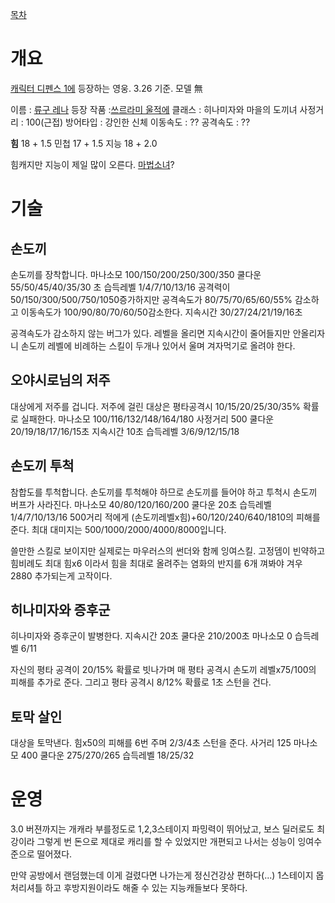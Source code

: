 [[목차]]
= 개요 =
[[캐릭터 디펜스 1]]에 등장하는 영웅. 3.26 기준. 모델 無

이름 : [[류구 레나]]
등장 작품 :[[쓰르라미 울적에]]
클래스 : 히나미자와 마을의 도끼녀
사정거리 : 100(근접)
방어타입 : 강인한 신체
이동속도 : ??
공격속도 : ??

'''힘''' 18 + 1.5
민첩 17 + 1.5
지능 18 + 2.0

힘캐지만 지능이 제일 많이 오른다. [[마법소녀]]?
= 기술 =
== 손도끼 ==
손도끼를 장착합니다.
마나소모 100/150/200/250/300/350
쿨다운 55/50/45/40/35/30 초
습득레벨 1/4/7/10/13/16
공격력이 50/150/300/500/750/1050증가하지만 공격속도가 80/75/70/65/60/55% 감소하고 이동속도가 100/90/80/70/60/50감소한다.
지속시간 30/27/24/21/19/16초

공격속도가 감소하지 않는 버그가 있다.
레벨을 올리면 지속시간이 줄어들지만 안올리자니 손도끼 레벨에 비례하는 스킬이 두개나 있어서 울며 겨자먹기로 올려야 한다.

== 오야시로님의 저주 ==
대상에게 저주를 겁니다. 
저주에 걸린 대상은 평타공격시 10/15/20/25/30/35% 확률로 실패한다.
마나소모 100/116/132/148/164/180
사정거리 500 쿨다운 20/19/18/17/16/15초 지속시간 10초
습득레벨 3/6/9/12/15/18

== 손도끼 투척 ==
참합도를 투척합니다.
손도끼를 투척해야 하므로 손도끼를 들어야 하고 투척시 손도끼 버프가 사라진다.
마나소모 40/80/120/160/200
쿨다운 20초
습득레벨 1/4/7/10/13/16
500거리 적에게 (손도끼레벨x힘)+60/120/240/640/1810의 피해를 준다.
최대 대미지는 500/1000/2000/4000/8000입니다.

쓸만한 스킬로 보이지만 실제로는 마우러스의 썬더와 함께 잉여스킬.
고정뎀이 빈약하고 힘비례도 최대 힘x6 이라서 힘을 최대로 올려주는 염화의 반지를 6개 껴봐야 겨우 2880 추가되는게 고작이다.

== 히나미자와 증후군 ==
히나미자와 증후군이 발병한다.
지속시간 20초 쿨다운 210/200초
마나소모 0
습득레벨 6/11

자신의 평타 공격이 20/15% 확률로 빗나가며 매 평타 공격시 손도끼 레벨x75/100의 피해를 추가로 준다.
그리고 평타 공격시 8/12% 확률로 1초 스턴을 건다.

== 토막 살인 ==
대상을 토막낸다.
힘x50의 피해를 6번 주며 2/3/4초 스턴을 준다.
사거리 125 
마나소모 400
쿨다운 275/270/265
습득레벨 18/25/32

= 운영 =
3.0 버젼까지는 개캐라 부를정도로 1,2,3스테이지 파밍력이 뛰어났고, 보스 딜러로도 최강이라 그렇게 번 돈으로 제대로 캐리를 할 수 있었지만 개편되고 나서는 성능이 잉여수준으로 떨어졌다.

만약 공방에서 랜덤했는데 이게 걸렸다면 나가는게  정신건강상 편하다(...) 1스테이지 몹 처리셔틀 하고 후방지원이라도 해줄 수 있는 지능캐들보다 못하다.
